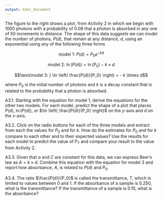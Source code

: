 ```yaml
---
output: html_document
---
```


<!--activity 3-->

The figure to the right shows a plot, from Activity 2 in which we begin with 1000 photons with a probability of 0.08 that a photon is absorbed in any one of 50 increments in distance. The shape of this data suggests we can model the number of photons, $P(d)$, that remain at any distance, $d$, using an exponential using any of the following three forms

$$\text{model 1: }P(d) = P_0 e^{-kd}$$

$$\text{model 2: } \ln(P(d)) = \ln(P_0) - k \times d$$

$$\text{model 3: } \ln \left( \frac{P(d)}{P_0} \right) = - k \times d$$

where $P_0$ is the initial number of photons and $k$ is a decay constant that is related to the probability that a photon is absorbed.

A3.1. Starting with the equation for model 1, derive the equations for the other two models. For each model, predict the shape of a plot that places $P(d)$, $\ln(P(d))$, or $\ln \left( \frac{P(d)}{P_0} \right)$ on the $y$-axis and $d$ on the $x$-axis.

A3.2. Click on the radio buttons for each of the three models and extract from each the values for $P_0$ and for $k$. How do the estimates for $P_0$ and for $k$ compare to each other and to their expected values? Use the results for each model to predict the value of $P_T$ and compare your result to the value from Activity 2.

A3.3. Given that $a$ and $C$ are constant for this data, we can express Beer's law as $A = k \times d$. Combine this equation with the equation for model 3 and report how absorbance, $A$, is related to $P(d)$ and $P_0$.

A3.4. The ratio $\frac{P(d)}{P_0}$ is called the transmittance, $T$, which is limited to values between 0 and 1. If the absorbance of a sample is 0.250, what is the transmittance? If the transmittance of a sample is 0.10, what is the absorbance?
